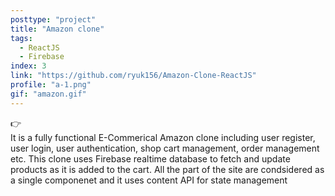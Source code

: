 ```yaml
---
posttype: "project"
title: "Amazon clone"
tags:
  - ReactJS
  - Firebase 
index: 3
link: "https://github.com/ryuk156/Amazon-Clone-ReactJS"
profile: "a-1.png"
gif: "amazon.gif"
---
```

👉 <br />
It is a fully functional E-Commerical Amazon clone including user register, user login, user authentication, shop cart management, order management etc.
This clone uses Firebase realtime database to fetch and update products as it is added to the cart. All the part of the site are condsidered as a single componenet and it uses content API for state management